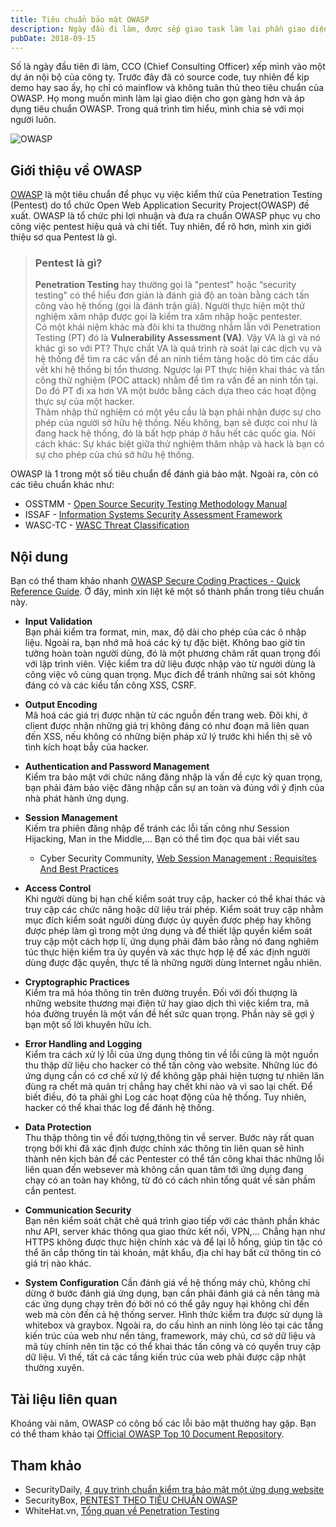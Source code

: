 ```yaml
---
title: Tiêu chuẩn bảo mật OWASP
description: Ngày đầu đi làm, được sếp giao task làm lại phần giao diện theo tiêu chuẩn của OWASP. Bài này nhằm tóm tất lại quá trình tìm hiểu của mình.
pubDate: 2018-09-15
---
```


Số là ngày đầu tiên đi làm, CCO (Chief Consulting Officer) xếp mình vào một dự án nội bộ của công ty. Trước đây đã có source code, tuy nhiên để kịp demo hay sao ấy, họ chỉ có mainflow và không tuân thủ theo tiêu chuẩn của OWASP. Họ mong muốn mình làm lại giao diện cho gọn gàng hơn và áp dụng tiêu chuẩn OWASP. Trong quá trình tìm hiểu, mình chia sẻ với mọi người luôn.

![OWASP](../../assets/tutorials/tieu-chuan-bao-mat-owasp/thumbnails.jpg)

## Giới thiệu về OWASP

[OWASP](https://www.owasp.org/index.php/Main_Page) là một tiêu chuẩn để phục vụ việc kiểm thử của Penetration Testing (Pentest) do tổ chức Open Web Application Security Project(OWASP) đề xuất. OWASP là tổ chức phi lợi nhuận và đưa ra chuẩn OWASP phục vụ cho công việc pentest hiệu quả và chi tiết. Tuy nhiên, để rõ hơn, mình xin giới thiệu sơ qua Pentest là gì.

> ### Pentest là gì?
>
> **Penetration Testing** hay thường gọi là "pentest" hoặc “security testing" có thể hiểu đơn giản là đánh giá độ an toàn bằng cách tấn công vào hệ thống (gọi là đánh trận giả). Người thực hiện một thử nghiệm xâm nhập được gọi là kiểm tra xâm nhập hoặc pentester.  
> Có một khái niệm khác mà đôi khi ta thường nhầm lẫn với Penetration Testing (PT) đó là **Vulnerability Assessment (VA)**. Vậy VA là gì và nó khác gì so với PT? Thực chất VA là quá trình rà soát lại các dịch vụ và hệ thống để tìm ra các vấn đề an ninh tiềm tàng hoặc dò tìm các dấu vết khi hệ thống bị tổn thương. Ngược lại PT thực hiện khai thác và tấn công thử nghiệm (POC attack) nhằm để tìm ra vấn đề an ninh tồn tại. Do đó PT đi xa hơn VA một bước bằng cách dựa theo các hoạt động thực sự của một hacker.  
> Thâm nhập thử nghiệm có một yêu cầu là bạn phải nhận được sự cho phép của người sở hữu hệ thống. Nếu không, bạn sẽ được coi như là đang hack hệ thống, đó là bất hợp pháp ở hầu hết các quốc gia. Nói cách khác: Sự khác biệt giữa thử nghiệm thâm nhập và hack là bạn có sự cho phép của chủ sở hữu hệ thống.

OWASP là 1 trong một số tiêu chuẩn để đánh giá bảo mật. Ngoài ra, còn có các tiêu chuẩn khác như:

- OSSTMM - [Open Source Security Testing Methodology Manual](http://www.isecom.org/research/)
- ISSAF - [Information Systems Security Assessment Framework](http://www.oissg.org/issaf)
- WASC-TC - [WASC Threat Classification](http://projects.webappsec.org/w/page/13246978/Threat%20Classification)

## Nội dung

Bạn có thể tham khảo nhanh [OWASP Secure Coding Practices - Quick Reference Guide](https://www.owasp.org/img/0/08/OWASP_SCP_Quick_Reference_Guide_v2.pdf). Ở đây, mình xin liệt kê một số thành phần trong tiêu chuẩn này.

- **Input Validation**  
  Bạn phải kiểm tra format, min, max, độ dài cho phép của các ô nhập liệu. Ngoài ra, bạn nhớ mã hoá các ký tự đặc biệt. Không bao giờ tin tưởng hoàn toàn người dùng, đó là một phương châm rất quan trọng đối với lập trình viên. Việc kiểm tra dữ liệu được nhập vào từ người dùng là công việc vô cùng quan trọng. Mục đích để tránh những sai sót không đáng có và các kiểu tấn công XSS, CSRF.
- **Output Encoding**  
  Mã hoá các giá trị được nhận từ các nguồn đến trang web. Đôi khi, ở client được nhận những giá trị không đáng có như đoạn mã liên quan đến XSS, nếu không có những biện pháp xử lý trước khi hiển thị sẽ vô tình kích hoạt bẫy của hacker.
- **Authentication and Password Management**  
  Kiểm tra bảo mật với chức năng đăng nhập là vấn đề cực kỳ quan trọng, bạn phải đảm bảo việc đăng nhập cần sự an toàn và đúng với ý định của nhà phát hành ứng dụng.
- **Session Management**  
  Kiếm tra phiên đăng nhập để tránh các lỗi tấn công như Session Hijacking, Man in the Middle,... Bạn có thể tìm đọc qua bài viết sau

  - Cyber Security Community, [Web Session Management : Requisites And Best Practices](https://securitycommunity.tcs.com/infosecsoapbox/articles/2017/02/20/web-session-management-requisites-and-best-practices)

- **Access Control**  
  Khi người dùng bị hạn chế kiểm soát truy cập, hacker có thể khai thác và truy cập các chức năng hoặc dữ liệu trái phép. Kiểm soát truy cập nhằm mục đích kiểm soát người dùng được ủy quyền được phép hay không được phép làm gì trong một ứng dụng và để thiết lập quyền kiểm soát truy cập một cách hợp lí, ứng dụng phải đảm bảo rằng nó đang nghiêm túc thực hiện kiểm tra ủy quyền và xác thực hợp lệ để xác định người dùng được đặc quyền, thực tế là những người dùng Internet ngẫu nhiên.
- **Cryptographic Practices**  
  Kiểm tra mã hóa thông tin trên đường truyền. Đối với đối thượng là những website thương mại điện tử hay giao dịch thì việc kiểm tra, mã hóa đường truyền là một vấn đề hết sức quan trọng. Phần này sẽ gợi ý bạn một số lời khuyên hữu ích.
- **Error Handling and Logging**  
  Kiểm tra cách xử lý lỗi của ứng dụng thông tin về lỗi cũng là một nguồn thu thập dữ liệu cho hacker có thể tấn công vào website. Những lúc đó ứng dụng cần có cơ chế xử lý để không gặp phải hiện tượng tự nhiên lăn đùng ra chết mà quản trị chẳng hay chết khi nào và vì sao lại chết. Để biết điều, đó ta phải ghi Log các hoạt động của hệ thống. Tuy nhiên, hacker có thể khai thác log để đánh hệ thống.
- **Data Protection**  
  Thu thập thông tin về đối tượng,thông tin về server. Bước này rất quan trọng bởi khi đã xác định được chính xác thông tin liên quan sẽ hình thành nên kịch bản để các Pentester có thể tấn công khai thác những lỗi liên quan đến websever mà không cần quan tâm tới ứng dụng đang chạy có an toàn hay không, từ đó có cách nhìn tổng quát về sản phầm cần pentest.
- **Communication Security**  
  Bạn nên kiểm soát chặt chẽ quá trình giao tiếp với các thành phần khác như API, server khác thông qua giao thức kết nối, VPN,... Chẳng hạn như HTTPS không được thực hiện chính xác và để lại lỗ hổng, giúp tin tặc có thể ăn cắp thông tin tài khoản, mật khẩu, địa chỉ hay bất cứ thông tin có giá trị nào khác.
- **System Configuration** Cần đánh giá về hệ thống máy chủ, không chỉ dừng ở bước đánh giá ứng dụng, bạn cần phải đánh giá cả nền tảng mà các ứng dụng chạy trên đó bởi nó có thể gây nguy hại không chỉ đến web mà còn đến cả hệ thống server. Hình thức kiểm tra được sử dụng là whitebox và graybox. Ngoài ra, do cấu hình an ninh lỏng lẻo tại các tầng kiến trúc của web như nền tảng, framework, máy chủ, cơ sở dữ liệu và mã tùy chỉnh nên tin tặc có thể khai thác tấn công và có quyền truy cập dữ liệu. Vì thế, tất cả các tầng kiến trúc của web phải được cập nhật thường xuyên.

## Tài liệu liên quan

Khoảng vài năm, OWASP có công bố các lỗi bảo mật thường hay gặp. Bạn có thể tham khảo tại [Official OWASP Top 10 Document Repository](https://github.com/OWASP/Top10).

## Tham khảo

- SecurityDaily, [4 quy trình chuẩn kiểm tra bảo mật một ứng dụng website](https://securitydaily.net/cac-quy-trinh-chuan-kiem-tra-mot-ung-dung-website/)
- SecurityBox, [PENTEST THEO TIÊU CHUẨN OWASP](https://securitybox.vn/3873/pentest-theo-tieu-chuan-owasp/)
- WhiteHat.vn, [Tổng quan về Penetration Testing](https://whitehat.vn/threads/tong-quan-ve-penetration-testing.3515/)
